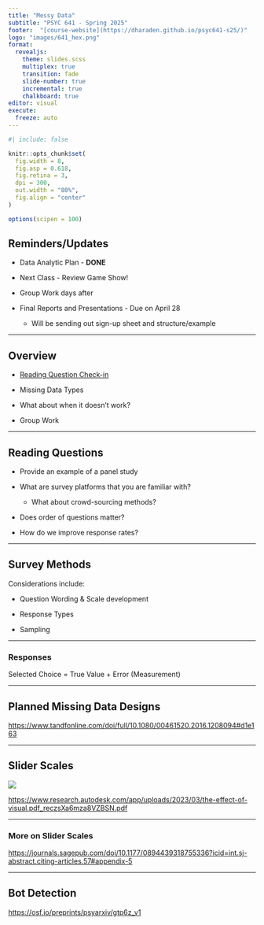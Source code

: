 ```yaml
---
title: "Messy Data"
subtitle: "PSYC 641 - Spring 2025"
footer:  "[course-website](https://dharaden.github.io/psyc641-s25/)"
logo: "images/641_hex.png"
format: 
  revealjs:
    theme: slides.scss
    multiplex: true
    transition: fade
    slide-number: true
    incremental: true 
    chalkboard: true
editor: visual
execute:
  freeze: auto
---
```


```r
#| include: false

knitr::opts_chunk$set(
  fig.width = 8,
  fig.asp = 0.618,
  fig.retina = 3,
  dpi = 300,
  out.width = "80%",
  fig.align = "center"
)

options(scipen = 100)
```

## Reminders/Updates

::: nonincremental
-   Data Analytic Plan - **DONE**

-   Next Class - Review Game Show!

-   Group Work days after

-   Final Reports and Presentations - Due on April 28

    -   Will be sending out sign-up sheet and structure/example
:::

------------------------------------------------------------------------

## Overview {.smaller}

::: nonincremental
-   [Reading Question Check-in](https://docs.google.com/document/d/1o9wHlyPcx_WAHtq5BVaz4JeqYU7oaHCVLzlZLiXw_4Y/edit?usp=sharing)

-   Missing Data Types

-   What about when it doesn't work?

-   Group Work
:::

------------------------------------------------------------------------

## Reading Questions

-   Provide an example of a panel study

-   What are survey platforms that you are familiar with?

    -   What about crowd-sourcing methods?

-   Does order of questions matter?

-   How do we improve response rates?

------------------------------------------------------------------------

## Survey Methods

Considerations include:

-   Question Wording & Scale development

-   Response Types

-   Sampling

------------------------------------------------------------------------

### Responses

Selected Choice = True Value + Error (Measurement)

------------------------------------------------------------------------

## Planned Missing Data Designs

<https://www.tandfonline.com/doi/full/10.1080/00461520.2016.1208094#d1e163>

------------------------------------------------------------------------

## Slider Scales

![](images/clipboard-1398163068.png)

<https://www.research.autodesk.com/app/uploads/2023/03/the-effect-of-visual.pdf_reczsXa6mza8VZBSN.pdf>

------------------------------------------------------------------------

### More on Slider Scales

<https://journals.sagepub.com/doi/10.1177/0894439318755336?icid=int.sj-abstract.citing-articles.57#appendix-5>

------------------------------------------------------------------------

## Bot Detection

<https://osf.io/preprints/psyarxiv/gtp6z_v1>
